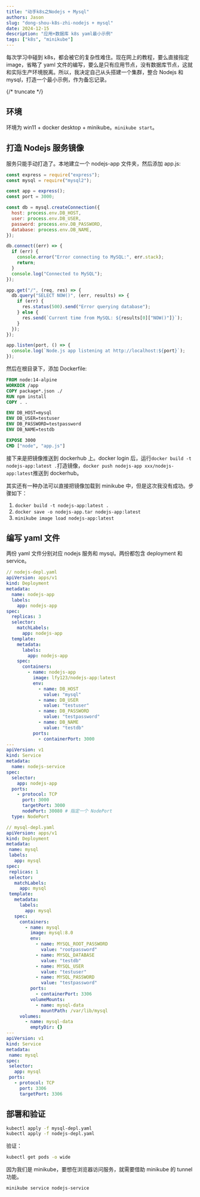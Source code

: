```yaml
---
title: "动手k8s之Nodejs + Mysql"
authors: Jason
slug: "dong-shou-k8s-zhi-nodejs + mysql"
date: 2024-12-15
description: "应用+数据库 k8s yaml最小示例"
tags: ["k8s", "minikube"]
---
```



每次学习中碰到 k8s，都会被它的复杂性难住。现在网上的教程，要么直接指定 image，省略了 yaml 文件的编写，要么是只有应用节点，没有数据库节点，这就和实际生产环境脱离。所以，我决定自己从头搭建一个集群，整合 Nodejs 和 mysql，打造一个最小示例，作为备忘记录。

{/* truncate */}

## 环境

环境为 win11 + docker desktop + minikube。`minikube start`。

## 打造 Nodejs 服务镜像

服务只能手动打造了。本地建立一个 nodejs-app 文件夹，然后添加 app.js:

```js
const express = require("express");
const mysql = require("mysql2");

const app = express();
const port = 3000;

const db = mysql.createConnection({
  host: process.env.DB_HOST,
  user: process.env.DB_USER,
  password: process.env.DB_PASSWORD,
  database: process.env.DB_NAME,
});

db.connect((err) => {
  if (err) {
    console.error("Error connecting to MySQL:", err.stack);
    return;
  }
  console.log("Connected to MySQL");
});

app.get("/", (req, res) => {
  db.query("SELECT NOW()", (err, results) => {
    if (err) {
      res.status(500).send("Error querying database");
    } else {
      res.send(`Current time from MySQL: ${results[0]["NOW()"]}`);
    }
  });
});

app.listen(port, () => {
  console.log(`Node.js app listening at http://localhost:${port}`);
});
```

然后在根目录下，添加 Dockerfile:

```dockerfile
FROM node:14-alpine
WORKDIR /app
COPY package*.json ./
RUN npm install
COPY . .

ENV DB_HOST=mysql
ENV DB_USER=testuser
ENV DB_PASSWORD=testpassword
ENV DB_NAME=testdb

EXPOSE 3000
CMD ["node", "app.js"]
```

接下来是把镜像推送到 dockerhub 上。docker login 后，运行`docker build -t nodejs-app:latest .`打造镜像，`docker push nodejs-app xxx/nodejs-app:latest`推送到 dockerhub。

其实还有一种办法可以直接把镜像加载到 minikube 中，但是这次我没有成功。步骤如下：

1. `docker build -t nodejs-app:latest .`
2. `docker save -o nodejs-app.tar nodejs-app:latest`
3. `minikube image load nodejs-app:latest`

## 编写 yaml 文件

两份 yaml 文件分别对应 nodejs 服务和 mysql。两份都包含 deployment 和 service。

```yaml
// nodejs-depl.yaml
apiVersion: apps/v1
kind: Deployment
metadata:
  name: nodejs-app
  labels:
    app: nodejs-app
spec:
  replicas: 3
  selector:
    matchLabels:
      app: nodejs-app
  template:
    metadata:
      labels:
        app: nodejs-app
    spec:
      containers:
        - name: nodejs-app
          image: lfy123/nodejs-app:latest
          env:
            - name: DB_HOST
              value: "mysql"
            - name: DB_USER
              value: "testuser"
            - name: DB_PASSWORD
              value: "testpassword"
            - name: DB_NAME
              value: "testdb"
          ports:
            - containerPort: 3000
---
apiVersion: v1
kind: Service
metadata:
  name: nodejs-service
spec:
  selector:
    app: nodejs-app
  ports:
    - protocol: TCP
      port: 3000
      targetPort: 3000
      nodePort: 30080 # 指定一个 NodePort
  type: NodePort
```

```yaml
// mysql-depl.yaml
apiVersion: apps/v1
kind: Deployment
metadata:
 name: mysql
 labels:
   app: mysql
spec:
 replicas: 1
 selector:
   matchLabels:
     app: mysql
 template:
   metadata:
     labels:
       app: mysql
   spec:
     containers:
       - name: mysql
         image: mysql:8.0
         env:
           - name: MYSQL_ROOT_PASSWORD
             value: "rootpassword"
           - name: MYSQL_DATABASE
             value: "testdb"
           - name: MYSQL_USER
             value: "testuser"
           - name: MYSQL_PASSWORD
             value: "testpassword"
         ports:
           - containerPort: 3306
         volumeMounts:
           - name: mysql-data
             mountPath: /var/lib/mysql
     volumes:
       - name: mysql-data
         emptyDir: {}
---
apiVersion: v1
kind: Service
metadata:
 name: mysql
spec:
 selector:
   app: mysql
 ports:
   - protocol: TCP
     port: 3306
     targetPort: 3306
```

## 部署和验证

```sh
kubectl apply -f mysql-depl.yaml
kubectl apply -f nodejs-depl.yaml
```

验证：

```sh
kubectl get pods -o wide
```

因为我们是 minikube，要想在浏览器访问服务，就需要借助 minikube 的 tunnel 功能。

```sh
minikube service nodejs-service
```
